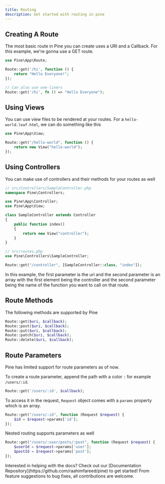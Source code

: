 ```yaml
---
title: Routing
description: Get started with routing in pine
---
```


## Creating A Route

The most basic route in Pine you can create uses a URI and a Callback.
For this example, we're gonna use a GET route.

```php
use Pine\App\Route;

Route::get('/hi', function () {
    return "Hello Everyone!";
});

// Can also use one-liners
Route::get('/hi', fn () => "Hello Everyone");
```

## Using Views

You can use view files to be rendered at your routes. For a `hello-world.leaf.html`, we can do something like this

```php
use Pine\App\View;

Route::get("/hello-world", function () {
    return new View("hello-world");
});
```

## Using Controllers

You can make use of controllers and their methods for your routes as well

```php
// src/Controllers/SampleController.php
namespace Pine\Controllers;

use Pine\App\Controller;
use Pine\App\View;

class SampleController extends Controller
{
    public function index()
    {
        return new View("controller");
    }
}

// src/routes.php
use Pine\Controllers\SampleController;

Route::get("/controller", [SampleController::class, "index"]);
```

In this example, the first parameter is the uri and the second parameter is an array with the first element being the controller and the second parameter being the name of the function you want to call on that route.

## Route Methods

The following methods are supported by Pine

```php
Route::get($uri, $callback);
Route::post($uri, $callback);
Route::put($uri, $callback);
Route::patch($uri, $callback);
Route::delete($uri, $callback);
```

## Route Parameters

Pine has limited support for route parameters as of now.

To create a route parameter, append the path with a color `:` for example `/users/:id`.

```php
Route::get('/users/:id', $callback);
```

To access it in the request, `Request` object comes with a `params` property which is an array.

```php
Route::get("/users/:id", function (Request $request) {
    $id = $request->params['id'];
});
```

Nested routing supports parameters as well

```php
Route::get("/users/:user/posts/:post", function (Request $request) {
    $userId = $request->params['user'];
    $postId = $request->params['post'];
});
```


<Note title="Contribute"> 
Interested in helping with the docs? Check out our [Documentation Repository](https://github.com/raahimfareed/pine) to get started! From feature suggestions to bug fixes, all contributions are welcome.
</Note>
